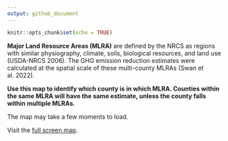 ```yaml
---
output: github_document
---
```


```r
knitr::opts_chunk$set(echo = TRUE)
```

**Major Land Resource Areas (MLRA)** are defined by the NRCS as regions with similar physiography, climate, soils, biological resources, and land use (USDA-NRCS 2006). The GHG emission reduction estimates were calculated at the spatial scale of these multi-county MLRAs (Swan et al. 2022).

**Use this map to identify which county is in which MLRA. Counties within the same MLRA will have the same estimate, unless the county falls within multiple MLRAs.**

The map may take a few moments to load. 

Visit the <a href="https://nras.maps.arcgis.com/apps/instant/basic/index.html?appid=4233536b08044da7a9bc32c7040418be" target="_blank">full screen map</a>.
